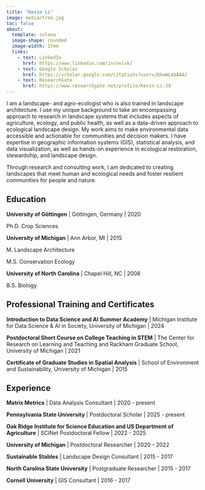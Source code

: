 ```yaml
---
title: "Kevin Li"
image: media/tree.jpg
toc: false
about:
  template: solana
  image-shape: rounded
  image-width: 17em
  links:
    - text: LinkedIn
      href: https://www.linkedin.com/in/neivk/
    - text: Google Scholar
      href: https://scholar.google.com/citations?user=JQkwWL4AAAAJ
    - text: ResearchGate
      href: https://www.researchgate.net/profile/Kevin-Li-39
---
```


I am a landscape- and agro-ecologist who is also trained in landscape architecture. I use my unique background to take an encompassing approach to research in landscape systems that includes aspects of agriculture, ecology, and public health, as well as a data-driven approach to ecological landscape design. My work aims to make environmental data accessible and actionable for communities and decision makers. I have expertise in geographic information systems (GIS), statistical analysis, and data visualization, as well as hands-on experience in ecological restoration, stewardship, and landscape design.

Through research and consulting work, I am dedicated to creating landscapes that meet human and ecological needs and foster resilient communities for people and nature.

## Education

**University of Göttingen** \| Göttingen, Germany \| 2020

Ph.D. Crop Sciences

**University of Michigan** \| Ann Arbor, MI \| 2015

M. Landscape Architecture

M.S. Conservation Ecology

**University of North Carolina** \| Chapel Hill, NC \| 2008

B.S. Biology

## Professional Training and Certificates

**Introduction to Data Science and AI Summer Academy** \| Michigan Institute for Data Science & AI in Society, University of Michigan \| 2024

**Postdoctoral Short Course on College Teaching in STEM** \| The Center for Research on Learning and Teaching and Rackham Graduate School, University of Michigan \| 2021

**Certificate of Graduate Studies in Spatial Analysis** \| School of Environment and Sustainability, University of Michigan \| 2015

## Experience

**Matrix Metrics** \| Data Analysis Consultant \| 2020 - present

**Pennsylvania State University** \| Postdoctoral Scholar \| 2025 - present

**Oak Ridge Institute for Science Education and US Department of Agriculture** \| SCINet Postdoctoral Fellow \| 2022 - 2025

**University of Michigan** \| Postdoctoral Researcher \| 2020 - 2022

**Sustainable Stables** \| Landscape Design Consultant \| 2015 - 2017

**North Carolina State University** \| Postgraduate Researcher \| 2015 - 2017

**Cornell University** \| GIS Consultant \| 2016 - 2017
